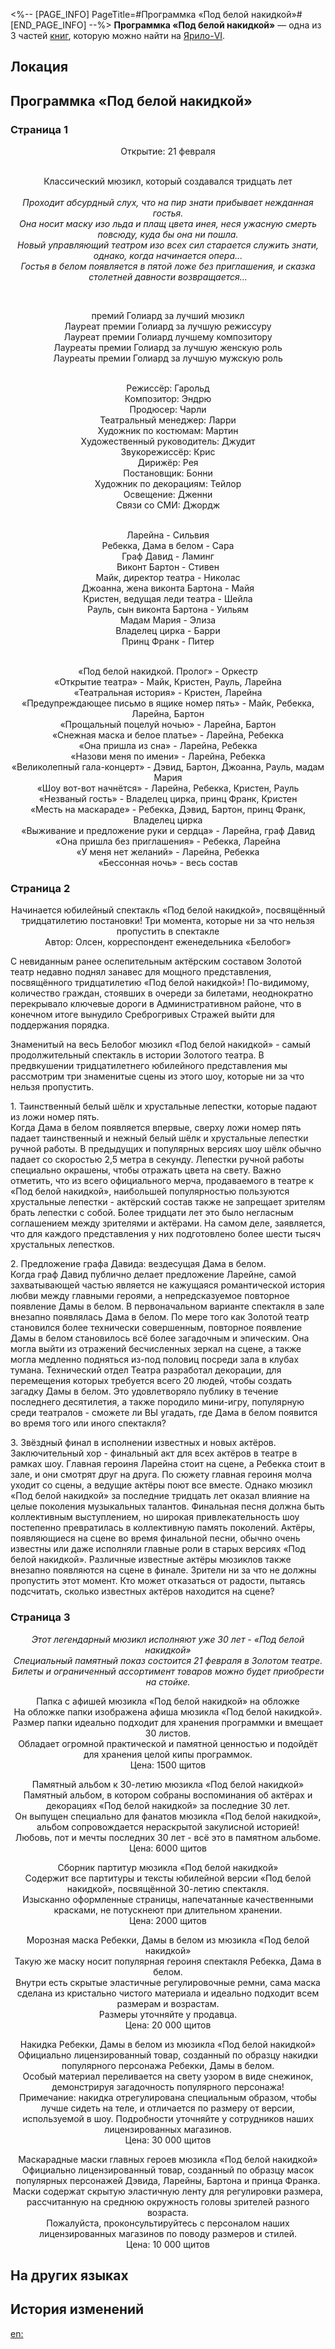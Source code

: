 <%-- [PAGE_INFO]
PageTitle=#Программка «Под белой накидкой»#
[END_PAGE_INFO] --%>
{{Дополнить}}
{{Книга Инфобокс
|id           = 111
|Название     = 
|Изображение  = Иконка Книга.png
|Мир          = Ярило-VI
|Томов        = 3
|Автор        = <!--нужно добавить-->
|Описание     = Программка мюзикла «Под белой накидкой» выдаётся бесплатно при покупке билета.
|Том1         = {{tx}}
|Источник1    = {{tx|Отсутствует источник}}
|Том2         = {{tx}}
|Источник2    = {{tx|Отсутствует источник}}
|Том3         = {{tx}}
|Источник3    = {{tx|Отсутствует источник}}
|Персонажи    = 
|Фракции      = 
}}
'''Программка «Под белой накидкой»''' — одна из 3 частей [[Книги|книг]], которую можно найти на [[Ярило-VI]].

==Локация==
{{Отметка карты|<!--название карты-->|<!--id отметки-->}}

==Программка «Под белой накидкой»==
===Страница 1===
<div align="center">Открытие: 21 февраля<br />
{{Размер|36|Золотой театр}}<br />
''{{Размер|18|Административный район, проспект Алисы, 22}}''

Классический мюзикл, который создавался тридцать лет<br />
{{Размер|50|Под белой накидкой}}<br />
''Проходит абсурдный слух, что на пир знати прибывает нежданная гостья.''<br />
''Она носит маску изо льда и плащ цвета инея, неся ужасную смерть повсюду, куда бы она ни пошла.''<br />
''Новый управляющий театром изо всех сил старается служить знати, однако, когда начинается опера...''<br />
''Гостья в белом появляется в пятой ложе без приглашения, и сказка столетней давности возвращается...''

{{Размер|24|Самый продолжительный мюзикл в истории Золотого театра}}<br />
{{Размер|24|Памятное выступление на тридцатилетие мюзикла с блестящим, невиданным ранее актёрским составом.}}

{{Размер|32|37}} премий Голиард за лучший мюзикл<br />
Лауреат премии Голиард за лучшую режиссуру {{Размер|32|Гарольд}}<br />
Лауреат премии Голиард лучшему композитору {{Размер|32|Эндрю}}<br />
Лауреаты премии Голиард за лучшую женскую роль {{Размер|32|Сильвия, Сара}}<br />
Лауреаты премии Голиард за лучшую мужскую роль {{Размер|32|Лэминг, Стивен}}<br />
{{Размер|32|и другие неожиданные гости.}}<br />
{{Размер|32|Представлено музыкальным отделением Золотого театра!}}

Режиссёр: Гарольд<br />
Композитор: Эндрю<br />
Продюсер: Чарли<br />
Театральный менеджер: Ларри<br />
Художник по костюмам: Мартин<br />
Художественный руководитель: Джудит<br />
Звукорежиссёр: Крис<br />
Дирижёр: Рея<br />
Постановщик: Бонни<br />
Художник по декорациям: Тейлор<br />
Освещение: Дженни<br />
Связи со СМИ: Джордж

{{Размер|32|В ролях:}}<br />
Ларейна - Сильвия<br />
Ребекка, Дама в белом - Сара<br />
Граф Давид - Ламинг<br />
Виконт Бартон - Стивен<br /> Майк, директор театра - Николас<br />
Джоанна, жена виконта Бартона - Майя<br />
Кристен, ведущая леди театра - Шейла<br />
Рауль, сын виконта Бартона - Уильям<br />
Мадам Мария - Элиза<br />
Владелец цирка - Барри<br />
Принц Франк - Питер

{{Размер|32|Концертная программа:}}<br />
«Под белой накидкой. Пролог» - Оркестр<br />
«Открытие театра» - Майк, Кристен, Рауль, Ларейна<br />
«Театральная история» - Кристен, Ларейна<br />
«Предупреждающее письмо в ящике номер пять» - Майк, Ребекка, Ларейна, Бартон<br />
«Прощальный поцелуй ночью» - Ларейна, Бартон<br />
«Снежная маска и белое платье» - Ларейна, Ребекка<br />
«Она пришла из сна» - Ларейна, Ребекка<br />
«Назови меня по имени» - Ларейна, Ребекка<br />
«Великолепный гала-концерт» - Дэвид, Бартон, Джоанна, Рауль, мадам Мария<br />
«Шоу вот-вот начнётся» - Ларейна, Ребекка, Кристен, Рауль<br />
«Незваный гость» - Владелец цирка, принц Франк, Кристен<br />
«Месть на маскараде» - Ребекка, Дэвид, Бартон, принц Франк, Владелец цирка<br />
«Выживание и предложение руки и сердца» - Ларейна, граф Давид<br />
«Она пришла без приглашения» - Ребекка, Ларейна<br />
«У меня нет желаний» - Ларейна, Ребекка<br />
«Бессонная ночь» - весь состав</div>

===Страница 2===
<div align="center">Начинается юбилейный спектакль «Под белой накидкой», посвящённый тридцатилетию постановки! Три момента, которые ни за что нельзя пропустить в спектакле<br />
Автор: Олсен, корреспондент еженедельника «Белобог»</div>

С невиданным ранее ослепительным актёрским составом Золотой театр недавно поднял занавес для мощного представления, посвящённого тридцатилетию «Под белой накидкой»! По-видимому, количество граждан, стоявших в очереди за билетами, неоднократно перекрывало ключевые дороги в Административном районе, что в конечном итоге вынудило Среброгривых Стражей выйти для поддержания порядка.

Знаменитый на весь Белобог мюзикл «Под белой накидкой» - самый продолжительный спектакль в истории Золотого театра. В предвкушении тридцатилетнего юбилейного представления мы рассмотрим три знаменитые сцены из этого шоу, которые ни за что нельзя пропустить.

1. Таинственный белый шёлк и хрустальные лепестки, которые падают из ложи номер пять.<br />
Когда Дама в белом появляется впервые, сверху ложи номер пять падает таинственный и нежный белый шёлк и хрустальные лепестки ручной работы. В предыдущих и популярных версиях шоу шёлк обычно падает со скоростью 2,5 метра в секунду. Лепестки ручной работы специально окрашены, чтобы отражать цвета на свету. Важно отметить, что из всего официального мерча, продаваемого в театре к «Под белой накидкой», наибольшей популярностью пользуются хрустальные лепестки - актёрский состав также не запрещает зрителям брать лепестки с собой. Более тридцати лет это было негласным соглашением между зрителями и актёрами. На самом деле, заявляется, что для каждого представления у них подготовлено более шести тысяч хрустальных лепестков.

2. Предложение графа Давида: вездесущая Дама в белом.<br />
Когда граф Давид публично делает предложение Ларейне, самой захватывающей частью является не кажущаяся романтической история любви между главными героями, а непредсказуемое повторное появление Дамы в белом. В первоначальном варианте спектакля в зале внезапно появлялась Дама в белом. По мере того как Золотой театр становился более технически совершенным, повторное появление Дамы в белом становилось всё более загадочным и эпическим. Она могла выйти из отражений бесчисленных зеркал на сцене, а также могла медленно подняться из-под половиц посреди зала в клубах тумана. Технический отдел Театра разработал декорации, для перемещения которых требуется всего 20 людей, чтобы создать загадку Дамы в белом. Это удовлетворяло публику в течение последнего десятилетия, а также породило мини-игру, популярную среди театралов - сможете ли ВЫ угадать, где Дама в белом появится во время того или иного спектакля?

3. Звёздный финал в исполнении известных и новых актёров.<br />
Заключительный хор - финальный акт для всех актёров в театре в рамках шоу. Главная героиня Ларейна стоит на сцене, а Ребекка стоит в зале, и они смотрят друг на друга. По сюжету главная героиня молча уходит со сцены, а ведущие актёры поют все вместе. Однако мюзикл «Под белой накидкой» за последние тридцать лет оказал влияние на целые поколения музыкальных талантов. Финальная песня должна быть коллективным выступлением, но широкая привлекательность шоу постепенно превратилась в коллективную память поколений. Актёры, появляющиеся на сцене во время финальной песни, обычно очень известны или даже исполняли главные роли в старых версиях «Под белой накидкой». Различные известные актёры мюзиклов также внезапно появляются на сцене в финале. Зрители ни за что не должны пропустить этот момент. Кто может отказаться от радости, пытаясь подсчитать, сколько известных актёров находится на сцене?

===Страница 3===
<div align="center">''Этот легендарный мюзикл исполняют уже 30 лет - «Под белой накидкой»''<br />
''Специальный памятный показ состоится 21 февраля в Золотом театре. ''<br />
''Билеты и ограниченный ассортимент товаров можно будет приобрести на стойке.''

Папка с афишей мюзикла «Под белой накидкой» на обложке<br />
На обложке папки изображена афиша мюзикла «Под белой накидкой».<br />
Размер папки идеально подходит для хранения программки и вмещает 30 листов.<br />
Обладает огромной практической и памятной ценностью и подойдёт для хранения целой кипы программок.<br />
Цена: 1500 щитов

Памятный альбом к 30-летию мюзикла «Под белой накидкой»<br />
Памятный альбом, в котором собраны воспоминания об актёрах и декорациях «Под белой накидкой» за последние 30 лет.<br />
Он выпущен специально для фанатов мюзикла «Под белой накидкой», альбом сопровождается нераскрытой закулисной историей!<br />
Любовь, пот и мечты последних 30 лет - всё это в памятном альбоме.<br />
Цена: 6000 щитов

Сборник партитур мюзикла «Под белой накидкой»<br />
Содержит все партитуры и тексты юбилейной версии «Под белой накидкой», посвящённой 30-летию спектакля.<br />
Изысканно оформленные страницы, напечатанные качественными красками, не потускнеют при длительном хранении.<br />
Цена: 2000 щитов

Морозная маска Ребекки, Дамы в белом из мюзикла «Под белой накидкой»<br />
Такую же маску носит популярная героиня спектакля Ребекка, Дама в белом.<br />
Внутри есть скрытые эластичные регулировочные ремни, сама маска сделана из кристально чистого материала и идеально подходит всем размерам и возрастам.<br />
Размеры уточняйте у продавца.<br />
Цена: 20 000 щитов

Накидка Ребекки, Дамы в белом из мюзикла «Под белой накидкой»<br />
Официально лицензированный товар, созданный по образцу накидки популярного персонажа Ребекки, Дамы в белом.<br />
Особый материал переливается на свету узором в виде снежинок, демонстрируя загадочность популярного персонажа!<br />
Примечание: накидка отрегулирована специальным образом, чтобы лучше сидеть на теле, и отличается по размеру от версии, используемой в шоу. Подробности уточняйте у сотрудников наших лицензированных магазинов.<br />
Цена: 30 000 щитов

Маскарадные маски главных героев мюзикла «Под белой накидкой»<br />
Официально лицензированный товар, созданный по образцу масок популярных персонажей Дэвида, Ларейны, Бартона и принца Франка.<br />
Маски содержат скрытую эластичную ленту для регулировки размера, рассчитанную на среднюю окружность головы зрителей разного возраста.<br />
Пожалуйста, проконсультируйтесь с персоналом наших лицензированных магазинов по поводу размеров и стилей.<br />
Цена: 10 000 щитов</div>

==На других языках==
{{На других языках
|en   = ''Beneath the White Cloak'' Program
|zhs  = 《白衣之后》场刊
|zht  = 《白衣之后》場刊
|ja   = 『白衣の後』のパンフレット
|ko   = ≪흰옷의 배후≫ 팸플릿
|es   = Programa de «Bajo la capa blanca»
|fr   = Programme de ''Sous le manteau blanc''
|ru   = Программка «Под белой накидкой»
|th   = โบรชัวร์ "เบื้องหลังชุดขาว"
|vi   = Tờ Gấp Phía Sau Áo Trắng
|de   = Programmheft für „Unter dem weißen Mantel“
|id   = Buklet "Di Balik Gaun Putih"
|pt   = Programa de "Sob o Manto Branco"
}}

==История изменений==
{{История изменений|3.5}}

[[en:]]